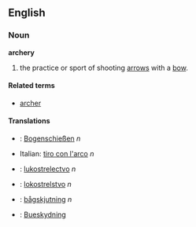 ==English==
===Noun===
'''archery'''

# the practice or sport of shooting [[arrow]]s with a [[bow]].

====Related terms====
*[[archer]]

====Translations====
*{{De}}: [[Bogenschießen]] ''n''
*Italian: [[tiro con l'arco]] ''n''
*{{sk}}: [[lukostrelectvo]] ''n''
*{{sl}}: [[lokostrelstvo]] ''n''
*{{Sv}}: [[bågskjutning]] ''n''
*{{Da}}: [[Bueskydning]]